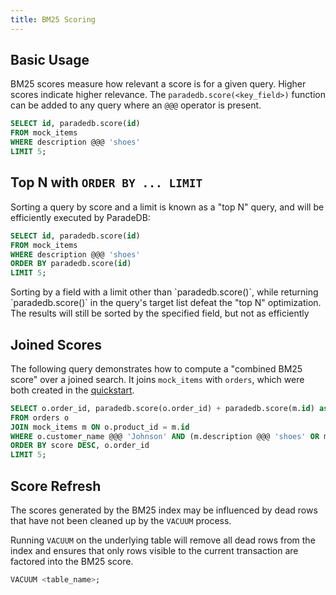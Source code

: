 ```yaml
---
title: BM25 Scoring
---
```


## Basic Usage

BM25 scores measure how relevant a score is for a given query. Higher scores indicate higher relevance.
The `paradedb.score(<key_field>)` function can be added to any query where an `@@@` operator is present.

```sql
SELECT id, paradedb.score(id)
FROM mock_items
WHERE description @@@ 'shoes'
LIMIT 5;
```

## Top N with `ORDER BY ... LIMIT`

Sorting a query by score and a limit is known as a "top N" query, and will be efficiently executed by ParadeDB:

```sql
SELECT id, paradedb.score(id)
FROM mock_items
WHERE description @@@ 'shoes'
ORDER BY paradedb.score(id)
LIMIT 5;
```

<Note>
  Sorting by a field with a limit other than `paradedb.score()`, while returning `paradedb.score()` in the query's target
  list defeat the "top N" optimization.  The results will still be sorted by the specified field, but not as efficiently
</Note>

## Joined Scores

The following query demonstrates how to compute a "combined BM25 score" over a joined search. It joins `mock_items` with `orders`,
which were both created in the [quickstart](/documentation/getting-started/quickstart).

```sql
SELECT o.order_id, paradedb.score(o.order_id) + paradedb.score(m.id) as score
FROM orders o
JOIN mock_items m ON o.product_id = m.id
WHERE o.customer_name @@@ 'Johnson' AND (m.description @@@ 'shoes' OR m.description @@@ 'running')
ORDER BY score DESC, o.order_id
LIMIT 5;
```

## Score Refresh

The scores generated by the BM25 index may be influenced by dead rows that have not been cleaned up by the `VACUUM` process.

Running `VACUUM` on the underlying table will remove all dead rows from the index and ensures that only rows visible to the current
transaction are factored into the BM25 score.

```sql
VACUUM <table_name>;
```

